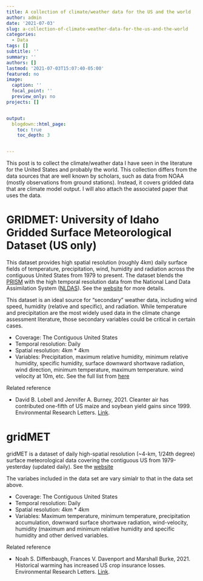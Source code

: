 ```yaml
---
title: A collection of climate/weather data for the US and the world
author: admin
date: '2021-07-03'
slug: a-collection-of-climate-weather-data-for-the-us-and-the-world
categories:
  - Data
tags: []
subtitle: ''
summary: ''
authors: []
lastmod: '2021-07-03T15:07:40-05:00'
featured: no
image:
  caption: ''
  focal_point: ''
  preview_only: no
projects: []


output:
  blogdown::html_page:
    toc: true
    toc_depth: 3


---
```


This post is to collect the climate/weather data I have seen in the literature for the United States and probably the world. This collection differs from the data sources that are well known by scholars, such as data from NOAA (mostly observations from ground stations). Instead, it covers gridded data that are climate model output. I will also attach the associated paper that uses the data. 


# GRIDMET: University of Idaho Gridded Surface Meteorological Dataset (US only)

This dataset provides high spatial resolution (roughly 4km) daily surface fields of temperature, precipitation, wind, humidity and radiation across the contiguous United States from 1979 to present. The dataset blends the [PRISM](https://prism.oregonstate.edu/) with the high temporal resolution data from the National Land Data Assimilation System ([NLDAS](https://ldas.gsfc.nasa.gov/)). See the [website](https://developers.google.com/earth-engine/datasets/catalog/IDAHO_EPSCOR_GRIDMET#description) for more details.

This dataset is an ideal source for "secondary" weather data, including wind speed, humidity (relative and specific), and radiation. While temperature and precipitation are the most widely used data in the climate change assessment literature, those secondary variables could be critical in certain cases. 

- Coverage: The Contiguous United States
- Temporal resolution: Daily
- Spatial resolution: 4km * 4km
- Variables: Precipitation, maximum relative humidity, minimum relative humidity, specific humidity, surface downward shortwave radiation, wind direction, minimum temperature, maximum temperature. wind velocity at 10m, etc. See the full list from [here](https://developers.google.com/earth-engine/datasets/catalog/IDAHO_EPSCOR_GRIDMET#bands)


Related reference

- David B. Lobell and Jennifer A. Burney, 2021. Cleanter air has contributed one-fifth of US maize and soybean yield gains since 1999. Environmental Research Letters. [Link](https://iopscience.iop.org/article/10.1088/1748-9326/ac0fa4/pdf).


# gridMET

gridMET is a dataset of daily high-spatial resolution (~4-km, 1/24th degree) surface meteorological data covering the contiguous US from 1979-yesterday (updated daily). See the [website](http://www.climatologylab.org/gridmet.html)

The variabes included in the data set are vary simialr to that in the data set above. 

- Coverage: The Contiguous United States
- Temporal resolution: Daily
- Spatial resolution: 4km * 4km
- Variables: Maximum temperature, minimum temperature, precipitation accumulation, downward surface shortwave radiation, wind-velocity, humidity (maximum and minimum relative humidity and specific humidity and other derived variables.

Related reference

- Noah S. Diffenbaugh, Frances V. Davenport and Marshall Burke, 2021. Historical warming has increased US crop insurance losses. Environmental Research Letters. [Link](https://iopscience.iop.org/article/10.1088/1748-9326/ac1223/pdf). 









